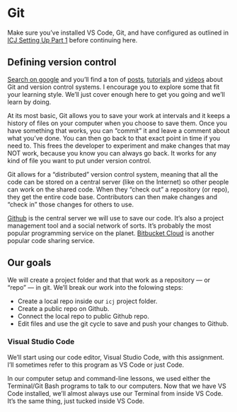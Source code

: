 # Git

::: callout-important

Make sure you've installed VS Code, Git, and have configured as outlined in [ICJ Setting Up Part 1](https://utdata.github.io/icj-setting-up/setup-part-1.html) before continuing here.

:::

## Defining version control

[Search on google](https://www.google.com/search?q=understanding+git+version+control&oq=understanding+git+version+control) and you'll find a ton of [posts](https://www.atlassian.com/git/tutorials/what-is-version-control), [tutorials](https://www.codecademy.com/learn/learn-git) and [videos](https://www.youtube.com/results?search_query=git+tutorial) about Git and version control systems. I encourage you to explore some that fit your learning style. We'll just cover enough here to get you going and we'll learn by doing.

At its most basic, Git allows you to save your work at intervals and it keeps a history of files on your computer when you choose to save them. Once you have something that works, you can "commit" it and leave a comment about what you've done. You can then go back to that exact point in time if you need to. This frees the developer to experiment and make changes that may NOT work, because you know you can always go back. It works for any kind of file you want to put under version control.

Git allows for a "distributed" version control system, meaning that all the code can be stored on a central server (like on the Internet) so other people can work on the shared code. When they "check out" a repository (or repo), they get the entire code base. Contributors can then make changes and "check in" those changes for others to use.

[Github](https://github.com) is the central server we will use to save our code. It's also a project management tool and a social network of sorts. It's probably the most popular programming service on the planet. [Bitbucket Cloud](https://bitbucket.org/) is another popular code sharing service.

## Our goals

We will create a project folder and that that work as a repository — or "repo" — in git. We'll break our work into the folowing steps:

- Create a local repo inside our `icj` project folder.
- Create a public repo on Github.
- Connect the local repo to public Github repo.
- Edit files and use the git cycle to save and push your changes to Github.

### Visual Studio Code

We'll start using our code editor, Visual Studio Code, with this assignment. I'll sometimes refer to this program as VS Code or just Code.

In our computer setup and command-line lessons, we used either the Terminal/Git Bash programs to talk to our computers. Now that we have VS Code installed, we'll almost always use our Terminal from inside VS Code. It's the same thing, just tucked inside VS Code.


